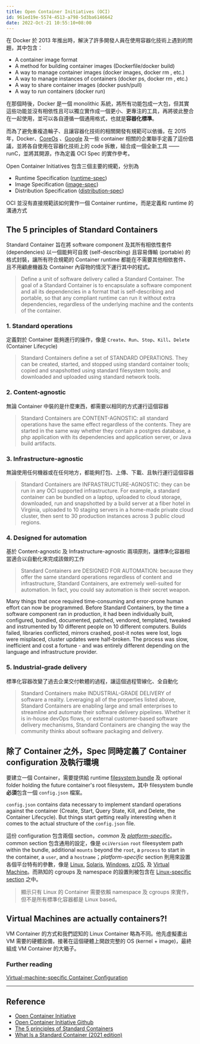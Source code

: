 ```yaml
---
title: Open Container Initiatives (OCI)
id: 961ed19e-5574-4513-a798-5d3ba6146642
date: 2022-Oct-21 10:55:10+08:00
---
```


在 Docker 於 2013 年推出時，解決了許多開發人員在使用容器化技術上遇到的問題，其中包含：

- A container image format
- A method for building container images (Dockerfile/docker build)
- A way to manage container images (docker images, docker rm , etc.)
- A way to manage instances of containers (docker ps, docker rm , etc.)
- A way to share container images (docker push/pull)
- A way to run containers (docker run)

在那個時後，Docker 是一個 monolithic 系統，將所有功能包成一大包，但其實這些功能並沒有相依性且可以獨立實作成一個更小、更專注的工具，再將彼此整合在一起使用，並可以各自遵循一個通用格式，也就是**容器化標準**。

而為了避免重複造輪子、且讓容器化技術的相關開發有規範可以依循，在 2015 年，Docker、[CoreOs](https://getfedora.org/en/coreos?stream=stable) 、[Google](https://www.google.com/) 及一些 container 相關的企業聯手定義了這份倡議，並將各自使用在容器化技術上的 code 拆散，組合成一個全新工具 —— runC，並將其開源，作為定義 OCI Spec 的實作參考。

Open Container Initiatives 包含三個主要的規範，分別為

- Runtime Specification ([runtime-spec](https://github.com/opencontainers/runtime-spec/blob/main/runtime.md#operations))
- Image Specification ([image-spec](https://github.com/opencontainers/image-spec/blob/main/spec.md))
- Distribution Specification ([distribution-spec](https://github.com/opencontainers/distribution-spec/blob/main/spec.md))

<Callout emoji="🥸">
OCI 並沒有直接規範該如何實作一個 Container runtime，而是定義和 runtime 的溝通方式
</Callout>

## The 5 principles of Standard Containers

Standard Container 旨在將 software component 及其所有相依性套件 (dependencies) 以一個能夠可自敘 (self-describing) 且容易傳輸 (portable) 的格式封裝，讓所有符合規範的 Container runtime 都能在不需要其他相依套件、且不用顧慮機器及 Container 內容物的情況下運行其中的程式。

> Define a unit of software delivery called a Standard Container. The goal of a Standard Container is to encapsulate a software component and all its dependencies in a format that is self-describing and portable, so that any compliant runtime can run it without extra dependencies, regardless of the underlying machine and the contents of the container.

### 1. Standard operations

定義對於 Container 能夠進行的操作，像是 `Create`、`Run`、`Stop`、`Kill`、`Delete` (Container Lifecycle)

> Standard Containers define a set of STANDARD OPERATIONS. They can be created, started, and stopped using standard container tools; copied and snapshotted using standard filesystem tools; and downloaded and uploaded using standard network tools.

### 2. Content-agnostic

無論 Container 中裝的是什麼東西，都需要以相同的方式運行這個容器

> Standard Containers are CONTENT-AGNOSTIC: all standard operations have the same effect regardless of the contents. They are started in the same way whether they contain a postgres database, a php application with its dependencies and application server, or Java build artifacts.

### 3. Infrastructure-agnostic

無論使用任何機器或在任何地方，都能夠打包、上傳、下載、且執行運行這個容器

> Standard Containers are INFRASTRUCTURE-AGNOSTIC: they can be run in any OCI supported infrastructure. For example, a standard container can be bundled on a laptop, uploaded to cloud storage, downloaded, run and snapshotted by a build server at a fiber hotel in Virginia, uploaded to 10 staging servers in a home-made private cloud cluster, then sent to 30 production instances across 3 public cloud regions.

### 4. Designed for automation

基於 Content-agnostic 及 Infrastructure-agnostic 兩項原則，讓標準化容器相當適合以自動化來完成該做的工作

> Standard Containers are DESIGNED FOR AUTOMATION: because they offer the same standard operations regardless of content and infrastructure, Standard Containers, are extremely well-suited for automation. In fact, you could say automation is their secret weapon.

Many things that once required time-consuming and error-prone human effort can now be programmed. Before Standard Containers, by the time a software component ran in production, it had been individually built, configured, bundled, documented, patched, vendored, templated, tweaked and instrumented by 10 different people on 10 different computers. Builds failed, libraries conflicted, mirrors crashed, post-it notes were lost, logs were misplaced, cluster updates were half-broken. The process was slow, inefficient and cost a fortune - and was entirely different depending on the language and infrastructure provider.

### 5. Industrial-grade delivery

標準化容器改變了過去企業交付軟體的過程，讓這個過程管線化、全自動化

> Standard Containers make INDUSTRIAL-GRADE DELIVERY of software a reality. Leveraging all of the properties listed above, Standard Containers are enabling large and small enterprises to streamline and automate their software delivery pipelines. Whether it is in-house devOps flows, or external customer-based software delivery mechanisms, Standard Containers are changing the way the community thinks about software packaging and delivery.

## 除了 Container 之外，Spec 同時定義了 Container configuration 及執行環境

要建立一個 Container，需要提供給 runtime [filesystem bundle](https://github.com/opencontainers/runtime-spec/blob/44341cdd36f6fee6ddd73e602f9e3eca1466052f/bundle.md) 及 optional folder holding the future container's root filesystem，其中 filesystem bundle **必須**包含一個 `config.json` 檔案。

`config.json` contains data necessary to implement standard operations against the container (Create, Start, Query State, Kill, and Delete, the Container Lifecycle). But things start getting really interesting when it comes to the actual structure of the `config.json` file.

這份 configuration 包含兩個 section，*common* 及 [*platform-specific*](https://github.com/opencontainers/runtime-spec/blob/20a2d9782986ec2a7e0812ebe1515f73736c6a0c/config.md#platform-specific-configuration)。common section 包含通用的設定，像是 `ociVersion` `root` fileesystem path within the bundle, additional `mounts` beyond the `root`, a `process` to start in the container, a `user`, and a `hostname`；*platform-specific* section 則用來設置各個平台特有的參數，像是 [Linux](https://github.com/opencontainers/runtime-spec/blob/20a2d9782986ec2a7e0812ebe1515f73736c6a0c/config-linux.md), [Solaris](https://github.com/opencontainers/runtime-spec/blob/20a2d9782986ec2a7e0812ebe1515f73736c6a0c/config-solaris.md), [Windows](https://github.com/opencontainers/runtime-spec/blob/20a2d9782986ec2a7e0812ebe1515f73736c6a0c/config-windows.md), [z/OS](https://github.com/opencontainers/runtime-spec/blob/20a2d9782986ec2a7e0812ebe1515f73736c6a0c/config-zos.md), 及 [Virtual Machine](https://github.com/opencontainers/runtime-spec/blob/20a2d9782986ec2a7e0812ebe1515f73736c6a0c/config-vm.md)。而熟知的 cgroups 及 namespace 的設置則被包含在 [Linux-specific section](https://github.com/opencontainers/runtime-spec/blob/20a2d9782986ec2a7e0812ebe1515f73736c6a0c/config-linux.md) 之中。


> 顯示只有 Linux 的 Container 需要依賴 namespace 及 cgroups 來實作，但不是所有標準化容器都是 Linux based。

## Virtual Machines are actually containers?!

VM Container 的方式和我們認知的 Linux Container 略為不同。他先虛擬畫出 VM 需要的硬體設備，接著在這個硬體上開啟完整的 OS (kernel + image)，最終組成 VM Container 的大箱子。

### Further reading

[Virtual-machine-specific Container Configuration](https://github.com/opencontainers/runtime-spec/blob/20a2d9782986ec2a7e0812ebe1515f73736c6a0c/config-vm.md)

---

## Reference

- [Open Container Initiative](https://opencontainers.org/)
- [Open Container Initiative Github](https://github.com/opencontainers)
- [The 5 principles of Standard Containers](https://github.com/opencontainers/runtime-spec/blob/20a2d9782986ec2a7e0812ebe1515f73736c6a0c/principles.md#the-5-principles-of-standard-containers)
- [What Is a Standard Container (2021 edition)](https://iximiuz.com/en/posts/oci-containers/)
